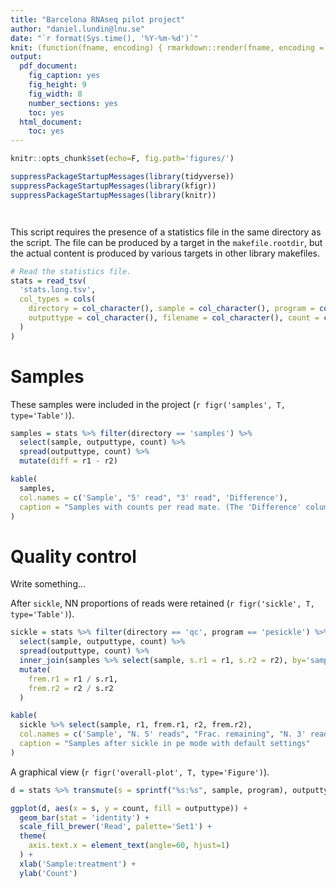 ```yaml
---
title: "Barcelona RNAseq pilot project"
author: "daniel.lundin@lnu.se"
date: "`r format(Sys.time(), '%Y-%m-%d')`"
knit: (function(fname, encoding) { rmarkdown::render(fname, encoding = encoding, output_file = sprintf('%s/%s.%s.pdf', dirname(fname), sub('.rmd', '', basename(fname)), format(Sys.time(), "%Y%m%d"))) })
output:
  pdf_document:
    fig_caption: yes
    fig_height: 9
    fig_width: 8
    number_sections: yes
    toc: yes
  html_document:
    toc: yes
---
```


```r

knitr::opts_chunk$set(echo=F, fig.path='figures/')

```

```r

suppressPackageStartupMessages(library(tidyverse))
suppressPackageStartupMessages(library(kfigr))
suppressPackageStartupMessages(library(knitr))

```

```r

```

```r

```

This script requires the presence of a statistics file in the same directory as
the script. The file can be produced by a target in the `makefile.rootdir`, but
the actual content is produced by various targets in other library makefiles.

```r

# Read the statistics file.
stats = read_tsv(
  'stats.long.tsv',
  col_types = cols(
    directory = col_character(), sample = col_character(), program = col_character(),
    outputtype = col_character(), filename = col_character(), count = col_integer()
  )
)

```

# Samples

These samples were included in the project (`r figr('samples', T, type='Table')`).

```r

samples = stats %>% filter(directory == 'samples') %>%
  select(sample, outputtype, count) %>%
  spread(outputtype, count) %>%
  mutate(diff = r1 - r2)

kable(
  samples,
  col.names = c('Sample', "5' read", "3' read", 'Difference'),
  caption = "Samples with counts per read mate. (The 'Difference' column should be all zeroes.)"
)

```

# Quality control

Write something...

After `sickle`, NN proportions of reads were retained (`r figr('sickle', T, type='Table')`).

```r

sickle = stats %>% filter(directory == 'qc', program == 'pesickle') %>%
  select(sample, outputtype, count) %>%
  spread(outputtype, count) %>%
  inner_join(samples %>% select(sample, s.r1 = r1, s.r2 = r2), by='sample') %>%
  mutate(
    frem.r1 = r1 / s.r1,
    frem.r2 = r2 / s.r2
  )

kable(
  sickle %>% select(sample, r1, frem.r1, r2, frem.r2),
  col.names = c('Sample', "N. 5' reads", "Frac. remaining", "N. 3' reads", "Frac. remaining"),
  caption = "Samples after sickle in pe mode with default settings"
)

```

A graphical view (`r figr('overall-plot', T, type='Figure')`).

```r

d = stats %>% transmute(s = sprintf("%s:%s", sample, program), outputtype, count)

ggplot(d, aes(x = s, y = count, fill = outputtype)) +
  geom_bar(stat = 'identity') +
  scale_fill_brewer('Read', palette='Set1') +
  theme(
    axis.text.x = element_text(angle=60, hjust=1)
  ) +
  xlab('Sample:treatment') +
  ylab('Count')

```
